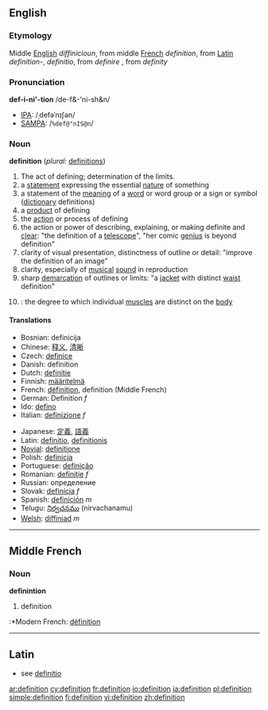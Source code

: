 {{see|définition}}
==English==

===Etymology===
Middle [[English]] ''diffinicioun'', from middle [[French]] ''definition'', from [[Latin]] ''definition-'', ''definitio'', from ''definire'' , from ''definity''

===Pronunciation===
'''def-i-ni'-tion'''  /de-f&-'ni-sh&n/
*[[IPA]]: /ˌdefəˈnɪʃən/
*[[SAMPA]]: /<tt>%def@"nIS@n</tt>/

===Noun===
{{wikipedia}}
'''definition'''  (''plural:'' [[definitions]])
# The act of defining; determination of the limits.
# a [[statement]] expressing the essential [[nature]] of something
# a statement of the [[meaning]] of a [[word]] or word group or a sign or symbol ([[dictionary]] definitions)
# a [[product]] of defining
# the [[action]] or process of defining
# the action or power of describing, explaining, or making definite and [[clear]]: "the definition of a [[telescope]]", "her comic [[genius]] is beyond definition"
# clarity of visual presentation, distinctness of outline or detail: "improve the definition of an image"
# clarity, especially of [[musical]] [[sound]] in reproduction
# sharp [[demarcation]] of outlines or limits: "a [[jacket]] with distinct [[waist]] definition"
# {{bodybuilding}}: the degree to which individual [[muscle]]s are distinct on the [[body]]

====Translations====
{{top}}
*Bosnian: definicija
*Chinese: [[释义]], [[清晰]]
*Czech: [[definice]]
*Danish: definition
*Dutch: [[definitie]]
*Finnish: [[määritelmä]]
*French: [[définition]], definition (Middle French)
*German: Definition ''f''
*Ido: [[defino]]
*Italian: [[definizione]] ''f''
{{mid}}
*Japanese: [[定義]], [[語義]]
*Latin: [[definitio]], [[definitionis]]
*[[Novial]]: [[definitione]]
*Polish: [[definicja]]
*Portuguese: [[definição]]
*Romanian: [[definiţie]] ''f''
*Russian: определение
*Slovak: [[definícia]] ''f''
*Spanish: [[definición]] ''m''
*Telugu: [[నిర్వచనము]] (nirvachanamu)
*[[Welsh]]: [[diffiniad]] ''m''
{{bottom}}

----

==Middle French==
===Noun===
'''definintion'''

# definition

:*Modern French: [[définition]]

----

==Latin==

*see [[definitio]]

[[ar:definition]]
[[cy:definition]]
[[fr:definition]]
[[io:definition]]
[[ja:definition]]
[[pl:definition]]
[[simple:definition]]
[[fi:definition]]
[[vi:definition]]
[[zh:definition]]